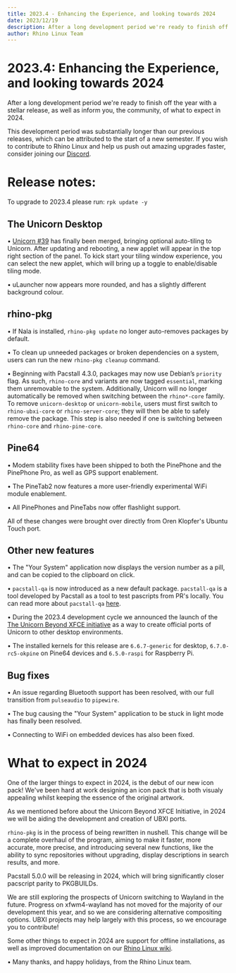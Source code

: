 ```yaml
---
title: 2023.4 - Enhancing the Experience, and looking towards 2024
date: 2023/12/19
description: After a long development period we're ready to finish off the year with a stellar release, as well as inform you, the community, of what to expect in 2024.
author: Rhino Linux Team
---
```


# 2023.4: Enhancing the Experience, and looking towards 2024

After a long development period we're ready to finish off the year with a stellar release, as well as inform you, the community, of what to expect in 2024.

This development period was substantially longer than our previous releases, which can be attributed to the start of a new semester. If you wish to contribute to Rhino Linux and help us push out amazing upgrades faster, consider joining our [Discord](https://discord.gg/reSvc8Ztk3).

# Release notes:

To upgrade to 2023.4 please run:
`rpk update -y`

## The Unicorn Desktop

• [Unicorn #39](https://github.com/rhino-linux/unicorn/issues/39) has finally been merged, bringing optional auto-tiling to Unicorn. After updating and rebooting, a new applet will appear in the top right section of the panel. To kick start your tiling window experience, you can select the new applet, which will bring up a toggle to enable/disable tiling mode.

• uLauncher now appears more rounded, and has a slightly different background colour.

## rhino-pkg

• If Nala is installed, `rhino-pkg update` no longer auto-removes packages by default.

• To clean up unneeded packages or broken dependencies on a system, users can run the new `rhino-pkg cleanup` command.

• Beginning with Pacstall 4.3.0, packages may now use Debian’s `priority` flag. As such, `rhino-core` and variants are now tagged `essential`, marking them unremovable to the system. Additionally, Unicorn will no longer automatically be removed when switching between the `rhino*-core` family. To remove `unicorn-desktop` or `unicorn-mobile`, users must first switch to `rhino-ubxi-core` or `rhino-server-core`; they will then be able to safely remove the package. This step is also needed if one is switching between `rhino-core` and `rhino-pine-core`.

## Pine64

• Modem stability fixes have been shipped to both the PinePhone and the PinePhone Pro, as well as GPS support enablement.

• The PineTab2 now features a more user-friendly experimental WiFi module enablement.

• All PinePhones and PineTabs now offer flashlight support.

All of these changes were brought over directly from Oren Klopfer's Ubuntu Touch port.

## Other new features

• The "Your System" application now displays the version number as a pill, and can be copied to the clipboard on click.

• `pacstall-qa` is now introduced as a new default package. `pacstall-qa` is a tool developed by Pacstall as a tool to test pascripts from PR's locally. You can read more about `pacstall-qa` [here](https://github.com/pacstall/pacstall-qa).

• During the 2023.4 development cycle we announced the launch of the [The Unicorn Beyond XFCE initiative](news-9) as a way to create official ports of Unicorn to other desktop environments.

• The installed kernels for this release are `6.6.7-generic` for desktop, `6.7.0-rc5-okpine` on Pine64 devices and `6.5.0-raspi` for Raspberry Pi.

## Bug fixes

• An issue regarding Bluetooth support has been resolved, with our full transition from `pulseaudio` to `pipewire`.

• The bug causing the "Your System" application to be stuck in light mode has finally been resolved.

• Connecting to WiFi on embedded devices has also been fixed.

# What to expect in 2024

One of the larger things to expect in 2024, is the debut of our new icon pack! We've been hard at work designing an icon pack that is both visualy appealing whilst keeping the essence of the original artwork.

As we mentioned before about the Unicorn Beyond XFCE Initiative, in 2024 we will be aiding the development and creation of UBXI ports.

`rhino-pkg` is in the process of being rewritten in nushell. This change will be a complete overhaul of the program, aiming to make it faster, more accurate, more precise, and introducing several new functions, like the ability to sync repositories without upgrading, display descriptions in search results, and more.

Pacstall 5.0.0 will be releasing in 2024, which will bring significantly closer pacscript parity to PKGBUILDs.

We are still exploring the prospects of Unicorn switching to Wayland in the future. Progress on xfwm4-wayland has not moved for the majority of our development this year, and so we are considering alternative compositing options. UBXI projects may help largely with this process, so we encourage you to contribute!

Some other things to expect in 2024 are support for offline installations, as well as improved documentation on our [Rhino Linux wiki](https://wiki.rhinolinux.org).

• Many thanks, and happy holidays, from the Rhino Linux team.
